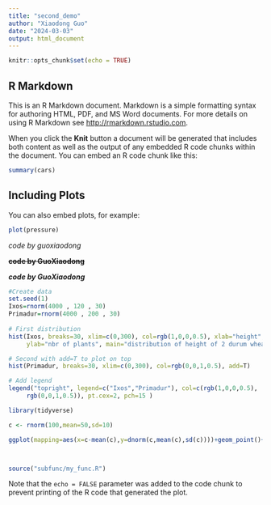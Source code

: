 ```yaml
---
title: "second_demo"
author: "Xiaodong Guo"
date: "2024-03-03"
output: html_document
---
```


```r
knitr::opts_chunk$set(echo = TRUE)
```

## R Markdown

This is an R Markdown document. Markdown is a simple formatting syntax for authoring HTML, PDF, and MS Word documents. For more details on using R Markdown see <http://rmarkdown.rstudio.com>.

When you click the **Knit** button a document will be generated that includes both content as well as the output of any embedded R code chunks within the document. You can embed an R code chunk like this:

```r
summary(cars)
```


## Including Plots

You can also embed plots, for example:

```r
plot(pressure)
```

*code by guoxiaodong*

~~**code by GuoXiaodong**~~

***code by GuoXiaodong***
```r
#Create data
set.seed(1)
Ixos=rnorm(4000 , 120 , 30)     
Primadur=rnorm(4000 , 200 , 30) 
 
# First distribution
hist(Ixos, breaks=30, xlim=c(0,300), col=rgb(1,0,0,0.5), xlab="height", 
     ylab="nbr of plants", main="distribution of height of 2 durum wheat varieties" )

# Second with add=T to plot on top
hist(Primadur, breaks=30, xlim=c(0,300), col=rgb(0,0,1,0.5), add=T)

# Add legend
legend("topright", legend=c("Ixos","Primadur"), col=c(rgb(1,0,0,0.5), 
     rgb(0,0,1,0.5)), pt.cex=2, pch=15 )

```


```r
library(tidyverse)

c <- rnorm(100,mean=50,sd=10)

ggplot(mapping=aes(x=c-mean(c),y=dnorm(c,mean(c),sd(c))))+geom_point()+geom_smooth(method = "loess")



source("subfunc/my_func.R")

```


Note that the `echo = FALSE` parameter was added to the code chunk to prevent printing of the R code that generated the plot.
